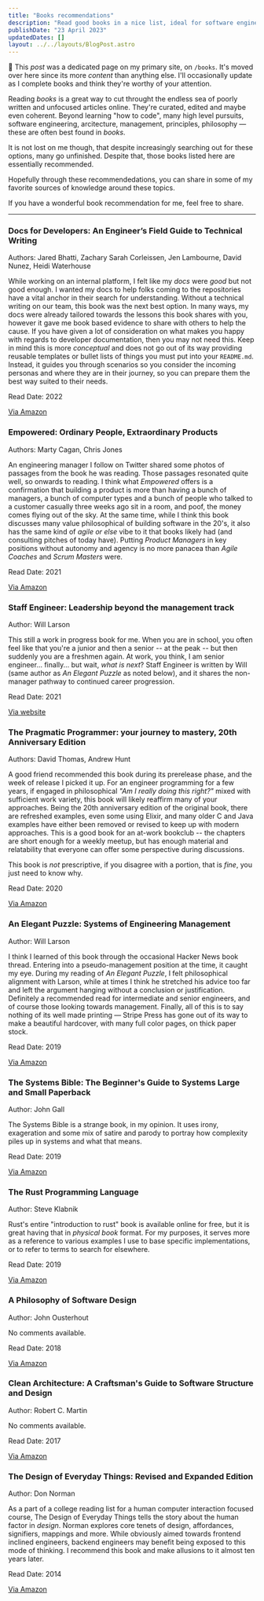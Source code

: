 ```yaml
---
title: "Books recommendations"
description: "Read good books in a nice list, ideal for software engineers, architects, managers, hackers and more."
publishDate: "23 April 2023"
updatedDates: []
layout: ../../layouts/BlogPost.astro
---
```


🤖 This _post_ was a dedicated page on my primary site, on `/books`. It's moved over here since its more _content_ than anything else. I'll occasionally update as I complete books and think they're worthy of your attention.


Reading <i>books</i> is a great way to cut throught the endless
sea of poorly written and unfocused articles online. They're
curated, edited and maybe even coherent. Beyond learning "how to
code", many high level pursuits, software engineering,
arcitecture, management, principles, philosophy — these are often
best found in <i>books</i>.

It is not lost on me though, that despite increasingly searching
out for these options, many go unfinished. Despite that, those
books listed here are essentially recommended.

Hopefully through these recommendedations, you can share in some
of my favorite sources of knowledge around these topics.

If you have a wonderful book recommendation for me, feel free to share.


---

### Docs for Developers: An Engineer’s Field Guide to Technical Writing

Authors: Jared Bhatti, Zachary Sarah Corleissen, Jen Lambourne, David Nunez, Heidi Waterhouse

While working on an internal platform, I felt like my _docs_ were _good_ but not good enough. I wanted my docs to help folks coming to the repositories have a vital anchor in their search for understanding. Without a technical writing on our team, this book was the next best option. In many ways, my docs were already tailored towards the lessons this book shares with you, however it gave me book based evidence to share with others to help the cause. If you have given a lot of consideration on what makes you happy with regards to developer documentation, then you may not need this. Keep in mind this is more _conceptual_ and does not go out of its way providing reusable templates or bullet lists of things you must put into your `README.md`. Instead, it guides you through scenarios so you consider the incoming personas and where they are in their journey, so you can prepare them the best way suited to their needs.

Read Date: 2022

[Via Amazon](https://www.amazon.com/dp/1484272161)

### Empowered: Ordinary People, Extraordinary Products
  
Authors: Marty Cagan, Chris Jones

An engineering manager I follow on Twitter shared some photos of passages from the book he was reading. Those passages resonated quite well, so onwards to reading. I think what _Empowered_ offers is a confirmation that building a product is more than having a bunch of managers, a bunch of computer types and a bunch of people who talked to a customer casually three weeks ago sit in a room, and poof, the money comes flying out of the sky. At the same time, while I think this book discusses many value philosophical of building software in the 20's, it also has the same kind of _agile or else_ vibe to it that books likely had (and consulting pitches of today have). Putting _Product Managers_ in key positions without autonomy and agency is no more panacea than _Agile Coaches_ and _Scrum Masters_ were.

Read Date: 2021
  
[Via Amazon](https://www.amazon.com/dp/111969129X)

### Staff Engineer: Leadership beyond the management track

Author: Will Larson

This still a work in progress book for me. When you are in school, you often feel like that you're a junior and then a senior -- at the peak -- but then suddenly you are a freshmen again. At work, you think, I am senior engineer... finally... but wait, _what is next_? Staff Engineer is written by Will (same author as _An Elegant Puzzle_ as noted below), and it shares the non-manager pathway to continued career progression.

Read Date: 2021

[Via website](https://staffeng.com/book)

### The Pragmatic Programmer: your journey to mastery, 20th Anniversary Edition

Authors: David Thomas, Andrew Hunt

A good friend recommended this book during its prerelease phase, and the week of release I picked it up. For an engineer programming for a few years, if engaged in philosophical _"Am I really doing this right?"_ mixed with sufficient work variety, this book will likely reaffirm many of your approaches. Being the 20th anniversary edition of the original book, there are refreshed examples, even some using Elixir, and many older C and Java examples have either been removed or revised to keep up with modern approaches. This is a good book for an at-work bookclub -- the chapters are short enough for a weekly meetup, but has enough material and relatability that everyone can offer some perspective during discussions.

This book is _not_ prescriptive, if you disagree with a portion, that is _fine_, you just need to know why.

Read Date: 2020

[Via Amazon](https://www.amazon.com/dp/0135957052)

### An Elegant Puzzle: Systems of Engineering Management

Author: Will Larson

I think I learned of this book through the occasional Hacker News book thread. Entering into a pseudo-management position at the time, it caught my eye. During my reading of _An Elegant Puzzle_, I felt philosophical alignment with Larson, while at times I think he stretched his advice too far and left the argument hanging without a conclusion or justification. Definitely a recommended read for intermediate and senior engineers, and of course those looking towards management. Finally, all of this is to say nothing of its well made printing — Stripe Press has gone out of its way to make a beautiful hardcover, with many full color pages, on thick paper stock.

Read Date: 2019

[Via Amazon](https://www.amazon.com/gp/product/1732265186/)

### The Systems Bible: The Beginner's Guide to Systems Large and Small Paperback
  
Author: John Gall

The Systems Bible is a strange book, in my opinion. It uses irony, exageration and some mix of satire and parody to portray how complexity piles up in systems and what that means.

Read Date: 2019

[Via Amazon](https://www.amazon.com/gp/product/0961825170/)

### The Rust Programming Language

Author: Steve Klabnik

Rust's entire "introduction to rust" book is available online for free, but it is great having that in _physical book_ format. For my purposes, it serves more as a reference to various examples I use to base specific implementations, or to refer to terms to search for elsewhere.
    
Read Date: 2019

[Via Amazon](https://www.amazon.com/gp/product/1593278284/)

### A Philosophy of Software Design

Author: John Ousterhout

No comments available.

Read Date: 2018

[Via Amazon](https://www.amazon.com/gp/product/1732102201/)

### Clean Architecture: A Craftsman's Guide to Software Structure and Design

Author: Robert C. Martin

No comments available.

Read Date: 2017

[Via Amazon](https://www.amazon.com/gp/product/0134494164/)

### The Design of Everyday Things: Revised and Expanded Edition

Author: Don Norman

As a part of a college reading list for a human computer interaction focused course, The Design of Everyday Things tells the story about the human factor in _design_. Norman explores core tenets of design, affordances, signifiers, mappings and more. While obviously aimed towards frontend inclined engineers, backend engineers may benefit being exposed to this mode of thinking. I recommend this book and make allusions to it almost ten years later.
  
Read Date: 2014

[Via Amazon](https://www.amazon.com/gp/product/0465050654/)